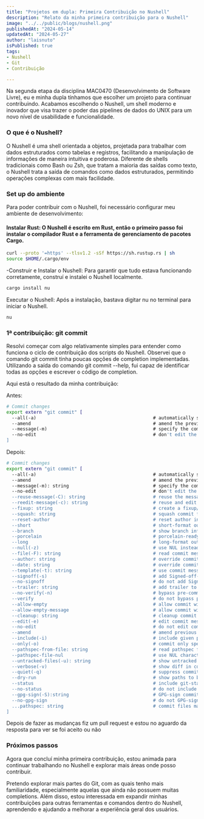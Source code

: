 ```yaml
---
title: "Projetos em dupla: Primeira Contribuição no Nushell"
description: "Relato da minha primeira contribuição para o Nushell"
image: "../../public/blogs/nushell.png"
publishedAt: "2024-05-14"
updatedAt: "2024-05-27"
author: "laisnuto"
isPublished: true
tags:
- Nushell
- Git
- Contribuição

---
```


Na segunda etapa da disciplina MAC0470 (Desenvolvimento de Software Livre), eu e minha dupla tínhamos que escolher um projeto para continuar contribuindo. Acabamos escolhendo o Nushell, um shell moderno e inovador que visa trazer o poder das pipelines de dados do UNIX para um novo nível de usabilidade e funcionalidade.

### O que é o Nushell? 
O Nushell é uma shell orientada a objetos, projetada para trabalhar com dados estruturados como tabelas e registros, facilitando a manipulação de informações de maneira intuitiva e poderosa. Diferente de shells tradicionais como Bash ou Zsh, que tratam a maioria das saídas como texto, o Nushell trata a saída de comandos como dados estruturados, permitindo operações complexas com mais facilidade.

### Set up do ambiente
Para poder contribuir com o Nushell, foi necessário configurar meu ambiente de desenvolvimento:

#### Instalar Rust: O Nushell é escrito em Rust, então o primeiro passo foi instalar o compilador Rust e a ferramenta de gerenciamento de pacotes Cargo.
```bash
curl --proto '=https' --tlsv1.2 -sSf https://sh.rustup.rs | sh
source $HOME/.cargo/env
```

-Construir e Instalar o Nushell: Para garantir que tudo estava funcionando corretamente, construí e instalei o Nushell localmente.
```bash
cargo install nu
```

Executar o Nushell: Após a instalação, bastava digitar nu no terminal para iniciar o Nushell.

```bash
nu
```


### 1ª contribuição: git commit
Resolvi começar com algo relativamente simples para entender como funciona o ciclo de contribuição dos scripts do Nushell. Observei que o comando git commit tinha poucas opções de completion implementadas. Utilizando a saída do comando git commit --help, fui capaz de identificar todas as opções e escrever o código de completion.

Aqui está o resultado da minha contribuição:

Antes:
```bash
# Commit changes
export extern "git commit" [
  --all(-a)                                           # automatically stage all modified and deleted files
  --amend                                             # amend the previous commit rather than adding a new one
  --message(-m)                                       # specify the commit message rather than opening an editor
  --no-edit                                           # don't edit the commit message (useful with --amend)
]

```

Depois:
```bash
# Commit changes
export extern "git commit" [
  --all(-a)                                           # automatically stage all modified and deleted files
  --amend                                             # amend the previous commit rather than adding a new one
  --message(-m): string                               # specify the commit message rather than opening an editor
  --no-edit                                           # don't edit the commit message (useful with --amend)
  --reuse-message(-C): string                         # reuse the message from a previous commit
  --reedit-message(-c): string                        # reuse and edit message from a commit
  --fixup: string                                     # create a fixup/amend commit
  --squash: string                                    # squash commit for autosquash rebase
  --reset-author                                      # reset author information
  --short                                             # short-format output for dry-run
  --branch                                            # show branch info in short-format
  --porcelain                                         # porcelain-ready format for dry-run
  --long                                              # long-format output for dry-run
  --null(-z)                                          # use NUL instead of LF in output
  --file(-F): string                                  # read commit message from file
  --author: string                                    # override commit author
  --date: string                                      # override commit date
  --template(-t): string                              # use commit message template file
  --signoff(-s)                                       # add Signed-off-by trailer
  --no-signoff                                        # do not add Signed-off-by trailer
  --trailer: string                                   # add trailer to commit message
  --no-verify(-n)                                     # bypass pre-commit and commit-msg hooks
  --verify                                            # do not bypass pre-commit and commit-msg hooks
  --allow-empty                                       # allow commit with no changes
  --allow-empty-message                               # allow commit with empty message
  --cleanup: string                                   # cleanup commit message
  --edit(-e)                                          # edit commit message
  --no-edit                                           # do not edit commit message
  --amend                                             # amend previous commit
  --include(-i)                                       # include given paths in commit
  --only(-o)                                          # commit only specified paths
  --pathspec-from-file: string                        # read pathspec from file
  --pathspec-file-nul                                 # use NUL character for pathspec file
  --untracked-files(-u): string                       # show untracked files
  --verbose(-v)                                       # show diff in commit message template
  --quiet(-q)                                         # suppress commit summary
  --dry-run                                           # show paths to be committed without committing
  --status                                            # include git-status output in commit message
  --no-status                                         # do not include git-status output
  --gpg-sign(-S):string                               # GPG-sign commit
  --no-gpg-sign                                       # do not GPG-sign commit
  ...pathspec: string                                 # commit files matching pathspec
]

```

Depois de fazer as mudanças fiz um pull request e estou no aguardo da resposta para ver se foi aceito ou não

### Próximos passos
Agora que concluí minha primeira contribuição, estou animada para continuar trabalhando no Nushell e explorar mais áreas onde posso contribuir. 

Pretendo explorar mais partes do Git, com as quais tenho mais familiaridade, especialmente aquelas que ainda não possuem muitas completions. Além disso, estou interessada em expandir minhas contribuições para outras ferramentas e comandos dentro do Nushell, aprendendo e ajudando a melhorar a experiência geral dos usuários.